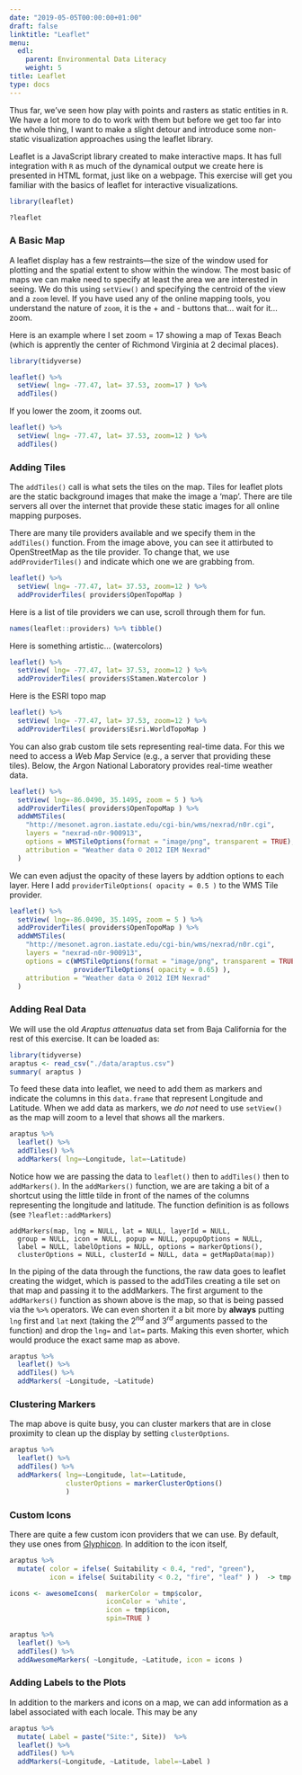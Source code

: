 ```yaml
---
date: "2019-05-05T00:00:00+01:00"
draft: false
linktitle: "Leaflet"
menu:
  edl:
    parent: Environmental Data Literacy
    weight: 5
title: Leaflet
type: docs
---
```


Thus far, we've seen how play with points and rasters as static entities in `R`.  We have a lot more to do to work with them but before we get too far into the whole thing, I want to make a slight detour and introduce some non-static visualization approaches using the leaflet library.  

Leaflet is a JavaScript library created to make interactive maps.  It has full integration with `R` as much of the dynamical output we create here is presented in HTML format, just like on a webpage.  This exercise will get you familiar with the basics of leaflet for interactive visualizations.


```r
library(leaflet)

?leaflet
```


### A Basic Map

A leaflet display has a few restraints—the size of the window used for plotting and the spatial extent to show within the window.  The most basic of maps we can make need to specify at least the area we are interested in seeing.  We do this using `setView()` and specifying the centroid of the view and a `zoom` level.  If you have used any of the online mapping tools, you understand the nature of `zoom`, it is the + and - buttons that... wait for it... zoom.

Here is an example where I set zoom = 17 showing a map of Texas Beach (which is apprently the center of Richmond Virginia at 2 decimal places).

```r
library(tidyverse)

leaflet() %>% 
  setView( lng= -77.47, lat= 37.53, zoom=17 ) %>% 
  addTiles()
```

If you lower the zoom, it zooms out.

```r
leaflet() %>% 
  setView( lng= -77.47, lat= 37.53, zoom=12 ) %>% 
  addTiles()
```

### Adding Tiles

The `addTiles()` call is what sets the tiles on the map.  Tiles for leaflet plots are the static background images that make the image a 'map'.  There are tile servers all over the internet that provide these static images for all online mapping purposes.

There are many tile providers available and we specify them in the `addTiles()` function.  From the image above, you can see it attirbuted to OpenStreetMap as the tile provider.  To change that, we use `addProviderTiles()` and indicate which one we are grabbing from.

```r
leaflet() %>% 
  setView( lng= -77.47, lat= 37.53, zoom=12 ) %>% 
  addProviderTiles( providers$OpenTopoMap )
```


Here is a list of tile providers we can use, scroll through them for fun.

```r
names(leaflet::providers) %>% tibble()
```

Here is something artistic... (watercolors)

```r
leaflet() %>% 
  setView( lng= -77.47, lat= 37.53, zoom=12 ) %>% 
  addProviderTiles( providers$Stamen.Watercolor )
```

Here is the ESRI topo map

```r
leaflet() %>% 
  setView( lng= -77.47, lat= 37.53, zoom=12 ) %>% 
  addProviderTiles( providers$Esri.WorldTopoMap )
```

You can also grab custom tile sets representing real-time data.  For this we need to access a *W*eb *M*ap *S*ervice (e.g., a server that providing these tiles).  Below, the Argon National Laboratory provides real-time weather data.

```r
leaflet() %>% 
  setView( lng=-86.0490, 35.1495, zoom = 5 ) %>% 
  addProviderTiles( providers$OpenTopoMap ) %>% 
  addWMSTiles(
    "http://mesonet.agron.iastate.edu/cgi-bin/wms/nexrad/n0r.cgi",
    layers = "nexrad-n0r-900913",
    options = WMSTileOptions(format = "image/png", transparent = TRUE),
    attribution = "Weather data © 2012 IEM Nexrad"
  )
```

We can even adjust the opacity of these layers by addtion options to each layer.  Here I add `providerTileOptions( opacity = 0.5 )` to the WMS Tile provider.

```r
leaflet() %>% 
  setView( lng=-86.0490, 35.1495, zoom = 5 ) %>% 
  addProviderTiles( providers$OpenTopoMap ) %>% 
  addWMSTiles(
    "http://mesonet.agron.iastate.edu/cgi-bin/wms/nexrad/n0r.cgi",
    layers = "nexrad-n0r-900913",
    options = c(WMSTileOptions(format = "image/png", transparent = TRUE),
                providerTileOptions( opacity = 0.65) ),
    attribution = "Weather data © 2012 IEM Nexrad"
  )
```


### Adding Real Data

We will use the old *Araptus attenuatus* data set from Baja California for the rest of this exercise.  It can be loaded as:  

```r
library(tidyverse)
araptus <- read_csv("./data/araptus.csv") 
summary( araptus )
```

To feed these data into leaflet, we need to add them as markers and indicate the columns in this `data.frame` that represent Longitude and Latitude.  When we add data as markers, we *do not* need to use `setView()` as the map will zoom to a level that shows all the markers.

```r
araptus %>%
  leaflet() %>%
  addTiles() %>%
  addMarkers( lng=~Longitude, lat=~Latitude)
```

Notice how we are passing the data to `leaflet()` then to `addTiles()` then to `addMarkers()`.  In the `addMarkers()` function, we are are taking a bit of a shortcut using the little tilde in front of the names of the columns representing the longitude and latitude.  The function definition is as follows (see `?leaflet::addMarkers`)

```
addMarkers(map, lng = NULL, lat = NULL, layerId = NULL,
  group = NULL, icon = NULL, popup = NULL, popupOptions = NULL,
  label = NULL, labelOptions = NULL, options = markerOptions(),
  clusterOptions = NULL, clusterId = NULL, data = getMapData(map))
```

In the piping of the data through the functions, the raw data goes to leaflet creating the widget, which is passed to the addTiles creating a tile set on that map and passing it to the addMarkers. The first argument to the `addMarkers()` function as shown above is the map, so that is being passed via the `%>%` operators.  We can even shorten it a bit more by **always** putting `lng` first and `lat` next (taking the $2^{nd}$ and $3^{rd}$ arguments passed to the function) and drop the `lng=` and `lat=` parts.  Making this even shorter, which would produce the exact same map as above.

```r
araptus %>%
  leaflet() %>%
  addTiles() %>%
  addMarkers( ~Longitude, ~Latitude)
```

### Clustering Markers

The map above is quite busy, you can cluster markers that are in close proximity to clean up the display by setting `clusterOptions`.

```r
araptus %>%
  leaflet() %>%
  addTiles() %>%
  addMarkers( lng=~Longitude, lat=~Latitude, 
              clusterOptions = markerClusterOptions()
              )
```


### Custom Icons

There are quite a few custom icon providers that we can use.  By default, they use ones from [Glyphicon](https://getbootstrap.com/docs/3.3/components/#glyphicons).  In addition to the icon itself, 

```r

araptus %>%
  mutate( color = ifelse( Suitability < 0.4, "red", "green"),
          icon = ifelse( Suitability < 0.2, "fire", "leaf" ) )  -> tmp

icons <- awesomeIcons(  markerColor = tmp$color,
                        iconColor = 'white',
                        icon = tmp$icon, 
                        spin=TRUE )  

araptus %>%
  leaflet() %>%
  addTiles() %>%
  addAwesomeMarkers( ~Longitude, ~Latitude, icon = icons )
```



### Adding Labels to the Plots

In addition to the markers and icons on a map, we can add information as a label associated with each locale.  This may be any 

```r
araptus %>%
  mutate( Label = paste("Site:", Site))  %>%
  leaflet() %>%
  addTiles() %>%
  addMarkers(~Longitude, ~Latitude, label=~Label )
```

